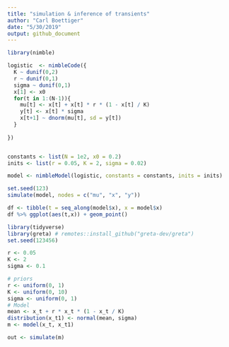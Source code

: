 ```yaml
---
title: "simulation & inference of transients"
author: "Carl Boettiger"
date: "5/30/2019"
output: github_document
---
```



```r

library(nimble)

logistic  <- nimbleCode({
  K ~ dunif(0,2)
  r ~ dunif(0,1)
  sigma ~ dunif(0,1)
  x[1] <- x0
  for(t in 1:(N-1)){
    mu[t] <- x[t] + x[t] * r * (1 - x[t] / K) 
    y[t] <- x[t] * sigma
    x[t+1] ~ dnorm(mu[t], sd = y[t])
  }
  
})


constants <- list(N = 1e2, x0 = 0.2)
inits <- list(r = 0.05, K = 2, sigma = 0.02)

model <- nimbleModel(logistic, constants = constants, inits = inits)
```

```r
set.seed(123)
simulate(model, nodes = c("mu", "x", "y"))
```

```r
df <- tibble(t = seq_along(model$x), x = model$x)
df %>% ggplot(aes(t,x)) + geom_point()

```



```r
library(tidyverse)
library(greta) # remotes::install_github("greta-dev/greta")
set.seed(123456)
```

```r
r <- 0.05 
K <- 2
sigma <- 0.1

# priors
r <- uniform(0, 1)
K <- uniform(0, 10)
sigma <- uniform(0, 1)
# Model
mean <- x_t + r * x_t * (1 - x_t / K) 
distribution(x_t1) <- normal(mean, sigma)
m <- model(x_t, x_t1)
```

```r
out <- simulate(m)
```




